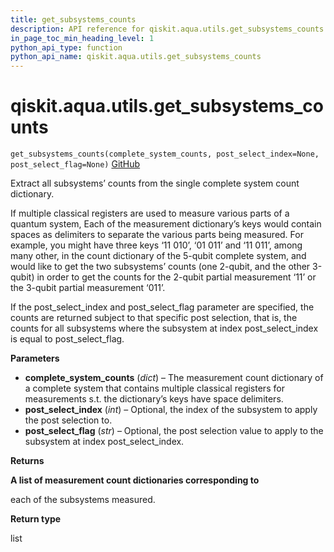 ```yaml
---
title: get_subsystems_counts
description: API reference for qiskit.aqua.utils.get_subsystems_counts
in_page_toc_min_heading_level: 1
python_api_type: function
python_api_name: qiskit.aqua.utils.get_subsystems_counts
---
```


<span id="qiskit-aqua-utils-get-subsystems-counts" />

# qiskit.aqua.utils.get\_subsystems\_counts

<span id="qiskit.aqua.utils.get_subsystems_counts" />

`get_subsystems_counts(complete_system_counts, post_select_index=None, post_select_flag=None)` [GitHub](https://github.com/qiskit-community/qiskit-aqua/tree/stable/0.8/qiskit/aqua/utils/subsystem.py "view source code")

Extract all subsystems’ counts from the single complete system count dictionary.

If multiple classical registers are used to measure various parts of a quantum system, Each of the measurement dictionary’s keys would contain spaces as delimiters to separate the various parts being measured. For example, you might have three keys ‘11 010’, ‘01 011’ and ‘11 011’, among many other, in the count dictionary of the 5-qubit complete system, and would like to get the two subsystems’ counts (one 2-qubit, and the other 3-qubit) in order to get the counts for the 2-qubit partial measurement ‘11’ or the 3-qubit partial measurement ‘011’.

If the post\_select\_index and post\_select\_flag parameter are specified, the counts are returned subject to that specific post selection, that is, the counts for all subsystems where the subsystem at index post\_select\_index is equal to post\_select\_flag.

**Parameters**

*   **complete\_system\_counts** (*dict*) – The measurement count dictionary of a complete system that contains multiple classical registers for measurements s.t. the dictionary’s keys have space delimiters.
*   **post\_select\_index** (*int*) – Optional, the index of the subsystem to apply the post selection to.
*   **post\_select\_flag** (*str*) – Optional, the post selection value to apply to the subsystem at index post\_select\_index.

**Returns**

**A list of measurement count dictionaries corresponding to**

each of the subsystems measured.

**Return type**

list

